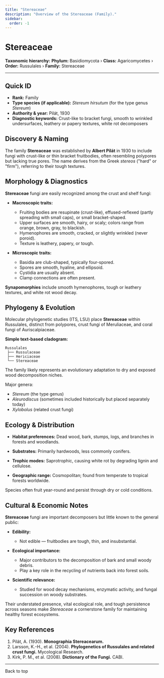 ```yaml
---
title: "Stereaceae"
description: "Overview of the Stereaceae (Family)."
sidebar:
  order: -1
---
```



# Stereaceae <Badge variant="note" text="Family" />

**Taxonomic hierarchy:** **Phylum:** Basidiomycota › **Class:** Agaricomycetes › **Order:** Russulales › **Family:** Stereaceae

---

## Quick ID
* **Rank:** Family  
* **Type species (if applicable):** _Stereum hirsutum_ (for the type genus _Stereum_)  
* **Authority & year:** Pilát, 1930  
* **Diagnostic keywords:** Crust-like to bracket fungi, smooth to wrinkled undersurfaces, leathery or papery textures, white rot decomposers  

## Discovery & Naming
The family **Stereaceae** was established by **Albert Pilát** in 1930 to include fungi with crust-like or thin bracket fruitbodies, often resembling polypores but lacking true pores. The name derives from the Greek _stereos_ ("hard" or "firm"), referring to their tough textures.

## Morphology & Diagnostics
**Stereaceae** fungi are easily recognized among the crust and shelf fungi:

- **Macroscopic traits:**
  - Fruiting bodies are resupinate (crust-like), effused-reflexed (partly spreading with small caps), or small bracket-shaped.
  - Upper surfaces are smooth, hairy, or scaly; colors range from orange, brown, gray, to blackish.
  - Hymenophores are smooth, cracked, or slightly wrinkled (never poroid).
  - Texture is leathery, papery, or tough.

- **Microscopic traits:**
  - Basidia are club-shaped, typically four-spored.
  - Spores are smooth, hyaline, and ellipsoid.
  - Cystidia are usually absent.
  - Clamp connections are often present.

**Synapomorphies** include smooth hymenophores, tough or leathery textures, and white rot wood decay.

## Phylogeny & Evolution
Molecular phylogenetic studies (ITS, LSU) place **Stereaceae** within Russulales, distinct from polypores, crust fungi of Meruliaceae, and coral fungi of Auriscalpiaceae.

**Simple text-based cladogram:**
```
Russulales
 ├── Russulaceae
 ├── Hericiaceae
 └── Stereaceae
```
The family likely represents an evolutionary adaptation to dry and exposed wood decomposition niches.

Major genera:

- _Stereum_ (the type genus)
- _Aleurodiscus_ (sometimes included historically but placed separately today)
- _Xylobolus_ (related crust fungi)

## Ecology & Distribution
- **Habitat preferences:** Dead wood, bark, stumps, logs, and branches in forests and woodlands.
- **Substrates:** Primarily hardwoods, less commonly conifers.
- **Trophic modes:** Saprotrophic, causing white rot by degrading lignin and cellulose.

- **Geographic range:** Cosmopolitan; found from temperate to tropical forests worldwide.

Species often fruit year-round and persist through dry or cold conditions.

## Cultural & Economic Notes
**Stereaceae** fungi are important decomposers but little known to the general public:

- **Edibility:**
  - Not edible — fruitbodies are tough, thin, and insubstantial.

- **Ecological importance:**
  - Major contributors to the decomposition of bark and small woody debris.
  - Play a key role in the recycling of nutrients back into forest soils.

- **Scientific relevance:**
  - Studied for wood decay mechanisms, enzymatic activity, and fungal succession on woody substrates.

Their understated presence, vital ecological role, and tough persistence across seasons make _Stereaceae_ a cornerstone family for maintaining healthy forest ecosystems.

## Key References
1. Pilát, A. (1930). **Monographia Stereacearum.**  
2. Larsson, K.-H., et al. (2004). **Phylogenetics of Russulales and related crust fungi.** Mycological Research.  
3. Kirk, P. M., et al. (2008). **Dictionary of the Fungi.** CABI.

---

<LinkButton href="#top" variant="minimal" icon="arrow-up">
  Back to top
</LinkButton>
